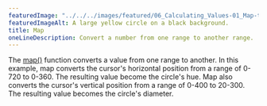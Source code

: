 ---
featuredImage: "../../../images/featured/06_Calculating_Values-01_Map-thumbnail.png"
featuredImageAlt: A large yellow circle on a black background.
title: Map
oneLineDescription: Convert a number from one range to another range.
---

The
<a href="https://p5js.org/reference/p5/map" target="_blank">map()</a>
function converts a value from one range to another. In this example, map
converts the cursor's horizontal position from a range of 0-720 to 0-360.
The resulting value become the circle's hue. Map also converts the cursor's
vertical position from a range of 0-400 to 20-300. The resulting value
becomes the circle's diameter.